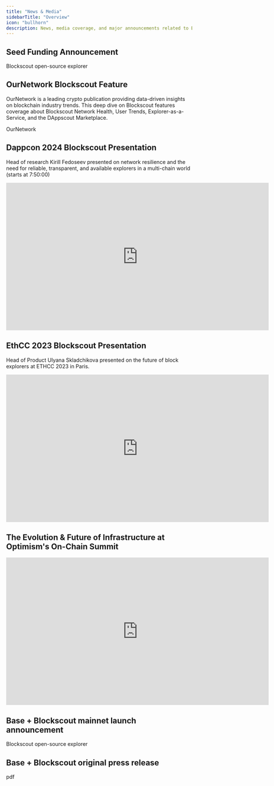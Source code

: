 ```yaml
---
title: "News & Media"
sidebarTitle: "Overview"
icon: "bullhorn"
description: News, media coverage, and major announcements related to Blockscout.
---
```


## Seed Funding Announcement

<Card title="Blockscout Raises $3M Seed Round Led by 1kx" href="https://www.blog.blockscout.com/blockscout-raises-3m-seed-round-led-by-1kx/">
Blockscout open-source explorer
</Card>

## OurNetwork Blockscout Feature

OurNetwork is a leading crypto publication providing data-driven insights on blockchain industry trends. This deep dive on Blockscout features coverage about Blockscout Network Health, User Trends, Explorer-as-a-Service, and the DAppscout Marketplace.

<Card title="ON–286: Zoomed-in on Blockscout 🔬" href="https://www.ournetwork.xyz/p/on-286-zoomed-in-on-blockscout">
OurNetwork
</Card>

## Dappcon 2024 Blockscout Presentation

Head of research Kirill Fedoseev presented on network resilience and the need for reliable, transparent, and available explorers in a multi-chain world (starts at 7:50:00)

<Frame>
<iframe width="711" height="400" src="https://www.youtube.com/embed/xRAG5oIrwH4" title="DappCon24: Day 3 - Consensus Layer" frameborder="0" allow="accelerometer; autoplay; clipboard-write; encrypted-media; gyroscope; picture-in-picture; web-share" referrerpolicy="strict-origin-when-cross-origin" allowfullscreen></iframe>
</Frame>

## EthCC 2023 Blockscout Presentation

Head of Product Ulyana Skladchikova presented on the future of block explorers at ETHCC 2023 in Paris.

<Frame>
<iframe width="711" height="400" src="https://www.youtube.com/embed/Aq_IeLtop00" title="Ulyana Skladchikova - Envisioning tomorrow: Evolution of blockchain explorers" frameborder="0" allow="accelerometer; autoplay; clipboard-write; encrypted-media; gyroscope; picture-in-picture; web-share" referrerpolicy="strict-origin-when-cross-origin" allowfullscreen></iframe>
</Frame>

## The Evolution & Future of Infrastructure at Optimism's On-Chain Summit

<Frame>
<iframe width="711" height="400" src="https://www.youtube.com/embed/HpIzu5eU9WA" title="Onchain Summit: The Evolution &amp; Future of Infrastructure" frameborder="0" allow="accelerometer; autoplay; clipboard-write; encrypted-media; gyroscope; picture-in-picture; web-share" referrerpolicy="strict-origin-when-cross-origin" allowfullscreen></iframe>
</Frame>

## Base + Blockscout mainnet launch announcement

<Card title="Base Block Explorer Blockscout" href="https://www.blog.blockscout.com/blockscout-base/">
Blockscout open-source explorer
</Card>

## Base + Blockscout original press release

<Card title="Base Open Source Block Explorer.pdf" href="https://1077666658-files.gitbook.io/~/files/v0/b/gitbook-x-prod.appspot.com/o/spaces%2F-Lq1XoWGmy8zggj_u2fM%2Fuploads%2FdzWTqaTgnhWRkD40C3Ay%2FBase%20Open%20Source%20Block%20Explorer.pdf?alt=media&token=7a6edb78-e9cd-4e85-91d8-13d6d08db3e5">
pdf
</Card>
